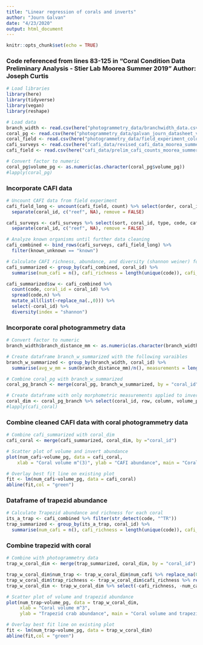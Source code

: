 ```yaml
---
title: "Linear regression of corals and inverts"
author: "Journ Galvan"
date: "4/23/2020"
output: html_document
---
```


```r
knitr::opts_chunk$set(echo = TRUE)
```

### Code referenced from lines 83-125 in "Coral Condition Data Preliminary Analysis - Stier Lab Moorea Summer 2019" Author: Joseph Curtis
```r
# Load libraries
library(here)
library(tidyverse)
library(vegan)
library(reshape)
```


```r
# Load data
branch_width <- read.csv(here("photogrammetry_data/branchwidth_data.csv"))
coral_pg <- read.csv(here("photogrammetry_data/galvan_journ_datasheet_v2.csv"))
coral_field <- read.csv(here("photogrammetry_data/field_experiment_colony_measurements_moorea_summer2019.csv"))
cafi_surveys <- read.csv(here("cafi_data/revised_cafi_data_moorea_summer2019_11_27.csv"))
cafi_field <- read.csv(here("cafi_data/prelim_cafi_counts_moorea_summer2019.csv"))
```


```r
# Convert factor to numeric
coral_pg$volume_pg <- as.numeric(as.character(coral_pg$volume_pg))
#lapply(coral_pg)
```


### Incorporate CAFI data
```r
# Uncount CAFI data from field experiment
cafi_field_long <- uncount(cafi_field, count) %>% select(order, coral_id, type, code, cafi_size_mm, known_unknown) %>%
  separate(coral_id, c("reef", NA), remove = FALSE)

cafi_surveys <- cafi_surveys %>% select(sort, coral_id, type, code, cafi_size_mm, known_unknown) %>%
  separate(coral_id, c("reef", NA), remove = FALSE)
```


```r
# Analyze known organisms until further data cleaning
cafi_combined <- bind_rows(cafi_surveys, cafi_field_long) %>% 
  filter(known_unknown == "known")
```


```r
# Calculate CAFI richness, abundance, and diversity (shannon weiner) for each coral
cafi_summarized <- group_by(cafi_combined, coral_id) %>%
  summarise(num_cafi = n(), cafi_richness = length(unique(code)), cafi_present = paste(sort(unique(code)), collapse = ";"))

cafi_summarized$sw <- cafi_combined %>% 
  count(code, coral_id = coral_id) %>% 
  spread(code,n) %>% 
  mutate_all(list(~replace_na(.,0))) %>% 
  select(-coral_id) %>% 
  diversity(index = "shannon")
```


### Incorporate coral photogrammetry data 
```r
# Convert factor to numeric
branch_width$branch_distance_mm <- as.numeric(as.character(branch_width$branch_distance_mm))

# Create dataframe branch_w_summarized with the following varaibles
branch_w_summarized <- group_by(branch_width, coral_id) %>%
  summarise(avg_w_mm = sum(branch_distance_mm)/n(), measurements = length(unique(replicate_measurement)), locations = paste(sort(unique(location)), collapse = ";"))

```

```r
# Combine coral_pg with branch_w_summarized 
coral_pg_branch <- merge(coral_pg, branch_w_summarized, by = "coral_id")

# Create dataframe with only morphometric measurements applied to invertebrates
coral_dim <- coral_pg_branch %>% select(coral_id, row, column, volume_pg, surface_area, interstitial_volume, avg_w_mm) 
#lapply(cafi_coral)
```


### Combine cleaned CAFI data with coral photogrammetry data
```r
# Combine cafi_summarized with coral_dim
cafi_coral <- merge(cafi_summarized, coral_dim, by ="coral_id")
```


```r
# Scatter plot of volume and invert abundance
plot(num_cafi~volume_pg, data = cafi_coral,
    xlab = "Coral volume m^(3)", ylab = "CAFI abundance", main = "Coral volume and invert abundance")

# Overlay best fit line on existing plot
fit <- lm(num_cafi~volume_pg, data = cafi_coral)
abline(fit,col = "green")
```


### Dataframe of trapezid abundance
```r
# Calculate Trapezid abundance and richness for each coral
its_a_trap <- cafi_combined %>% filter(str_detect(code, "^TR"))
trap_summarized <- group_by(its_a_trap, coral_id) %>%
  summarise(num_cafi = n(), cafi_richness = length(unique(code)), cafi_present = paste(sort(unique(code)), collapse = ";"))
```

### Combine trapezid with coral
```r
# Combine with photogrammetry data
trap_w_coral_dim <- merge(trap_summarized, coral_dim, by = "coral_id")

trap_w_coral_dim$num_trap <- trap_w_coral_dim$num_cafi %>% replace_na(0) %>% rename("num_trap")
trap_w_coral_dim$trap_richness <- trap_w_coral_dim$cafi_richness %>% replace_na(0) %>% rename("trap_richness")
trap_w_coral_dim <- trap_w_coral_dim %>% select(-cafi_richness, -num_cafi)
```


```r
# Scatter plot of volume and trapezid abundance
plot(num_trap~volume_pg, data = trap_w_coral_dim,
     xlab = "Coral volume m^3",
     ylab = "Trapezid crab abundance", main = "Coral volume and trapezid crab abundance")

# Overlay best fit line on existing plot
fit <- lm(num_trap~volume_pg, data = trap_w_coral_dim)
abline(fit,col = "green")
```


